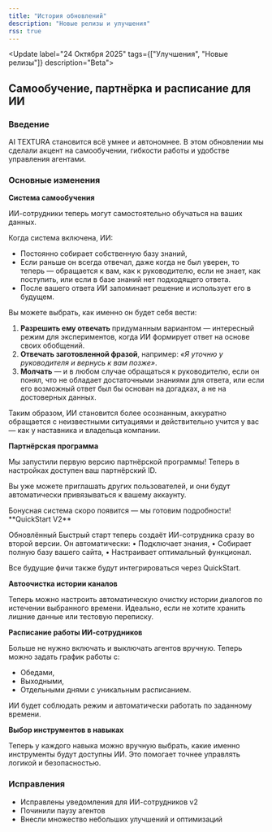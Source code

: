 ```yaml
---
title: "История обновлений"
description: "Новые релизы и улучшения"
rss: true
---
```


<Update label="24 Октября 2025" tags={["Улучшения", "Новые релизы"]} description="Beta">
  ## Самообучение, партнёрка и расписание для ИИ

  ### **Введение**

  AI TEXTURA становится всё умнее и автономнее. В этом обновлении мы сделали акцент на самообучении, гибкости работы и удобстве управления агентами.

  ### **Основные изменения**

  **Система самообучения**

  ИИ-сотрудники теперь могут самостоятельно обучаться на ваших данных.

  Когда система включена, ИИ: 

  - Постоянно собирает собственную базу знаний, 
  - Если раньше он всегда отвечал, даже когда не был уверен, то теперь — обращается к вам, как к руководителю, если не знает, как поступить, или если в базе знаний нет подходящего ответа. 
  - После вашего ответа ИИ запоминает решение и использует его в будущем.

  Вы можете выбрать, как именно он будет себя вести:

  1. **Разрешить ему отвечать** придуманным вариантом — интересный режим для экспериментов, когда ИИ формирует ответ на основе своих обобщений.
  2. **Отвечать заготовленной фразой**, например: _«Я уточню у руководителя и вернусь к вам позже»_.
  3. **Молчать** — и в любом случае обращаться к руководителю, если он понял, что не обладает достаточными знаниями для ответа, или если его возможный ответ был бы основан на догадках, а не на достоверных данных.

  Таким образом, ИИ становится более осознанным, аккуратно обращается с неизвестными ситуациями и действительно учится у вас — как у наставника и владельца компании.

  **Партнёрская программа**

  Мы запустили первую версию партнёрской программы! Теперь в настройках доступен ваш партнёрский ID.

  Вы уже можете приглашать других пользователей, и они будут автоматически привязываться к вашему аккаунту. 

  <Info>
    Бонусная система скоро появится — мы готовим подробности!
  </Info>
  **QuickStart V2**

  Обновлённый Быстрый старт теперь создаёт ИИ-сотрудника сразу во второй версии. Он автоматически: •	Подключает знания, •	Собирает полную базу вашего сайта, •	Настраивает оптимальный функционал.

  Все будущие фичи также будут интегрироваться через QuickStart.

  **Автоочистка истории каналов**

  Теперь можно настроить автоматическую очистку истории диалогов по истечении выбранного времени. Идеально, если не хотите хранить лишние данные или тестовую переписку.

  **Расписание работы ИИ-сотрудников**

  Больше не нужно включать и выключать агентов вручную. Теперь можно задать график работы с:

  - Обедами, 
  - Выходными, 
  - Отдельными днями с уникальным расписанием.

  ИИ будет соблюдать режим и автоматически работать по заданному времени.

  **Выбор инструментов в навыках**

  Теперь у каждого навыка можно вручную выбрать, какие именно инструменты будут доступны ИИ. Это помогает точнее управлять логикой и безопасностью.

  ### Исправления

  - Исправлены уведомления для ИИ-сотрудников v2
  -  Починили паузу агентов 
  - Внесли множество небольших улучшений и оптимизаций
</Update>